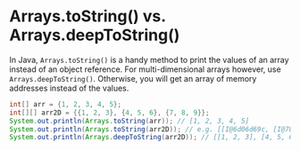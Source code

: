 # Arrays.toString() vs. Arrays.deepToString()

In Java, `Arrays.toString()` is a handy method to print the values of an array instead of an object reference. For multi-dimensional arrays however, use `Arrays.deepToString()`. Otherwise, you will get an array of memory addresses instead of the values.

```java
int[] arr = {1, 2, 3, 4, 5};
int[][] arr2D = {{1, 2, 3}, {4, 5, 6}, {7, 8, 9}};
System.out.println(Arrays.toString(arr)); // [1, 2, 3, 4, 5]
System.out.println(Arrays.toString(arr2D)); // e.g. [[I@6d06d69c, [I@7852e922, [I@4e25154f]
System.out.println(Arrays.deepToString(arr2D)); // [[1, 2, 3], [4, 5, 6], [7, 8, 9]]
```
